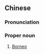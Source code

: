 {{also|婆罗洲}}
==Chinese==
{{zh-forms|s=婆罗洲}}

===Pronunciation===
{{zh-pron
|m=Póluózhōu
|c=po4 lo4 zau1
|cat=propn
}}

===Proper noun===
{{zh-proper noun}}

# [[Borneo]]

{{zh-cat|Islands}}